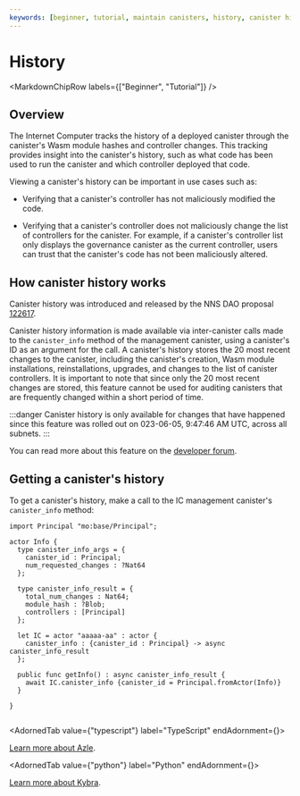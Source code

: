 ```yaml
---
keywords: [beginner, tutorial, maintain canisters, history, canister history]
---
```



# History

<MarkdownChipRow labels={["Beginner", "Tutorial"]} />

## Overview

The Internet Computer tracks the history of a deployed <GlossaryTooltip>canister</GlossaryTooltip> through the canister's Wasm module hashes and controller changes. This tracking provides insight into the canister's history, such as what code has been used to run the canister and which controller deployed that code.

Viewing a canister's history can be important in use cases such as:

- Verifying that a canister's controller has not maliciously modified the code.

- Verifying that a canister's controller does not maliciously change the list of controllers for the canister. For example, if a canister's controller list only displays the governance canister as the current controller, users can trust that the canister's code has not been maliciously altered.

## How canister history works

Canister history was introduced and released by the NNS DAO proposal [122617](https://dashboard.internetcomputer.org/proposal/122617).

Canister history information is made available via inter-canister calls made to the `canister_info` method of the management canister, using a canister's ID as an argument for the call. A canister's history stores the 20 most recent changes to the canister, including the canister's creation, Wasm module installations, reinstallations, upgrades, and changes to the list of canister controllers. It is important to note that since only the 20 most recent changes are stored, this feature cannot be used for auditing canisters that are frequently changed within a short period of time.

:::danger
Canister history is only available for changes that have happened since this feature was rolled out on 023-06-05, 9:47:46 AM UTC, across all <GlossaryTooltip>subnets</GlossaryTooltip>.
:::

You can read more about this feature on the [developer forum](https://forum.dfinity.org/t/canister-history-on-the-ic/21745).

## Getting a canister's history

To get a canister's history, make a call to the IC management canister's `canister_info` method:

<AdornedTabs groupId="language">
<TabItem value="motoko" label="Motoko" default>

```motoko
import Principal "mo:base/Principal";

actor Info {
  type canister_info_args = {
    canister_id : Principal;
    num_requested_changes : ?Nat64
  };

  type canister_info_result = {
    total_num_changes : Nat64;
    module_hash : ?Blob;
    controllers : [Principal]
  };

  let IC = actor "aaaaa-aa" : actor {
    canister_info : {canister_id : Principal} -> async canister_info_result
  };

  public func getInfo() : async canister_info_result {
    await IC.canister_info {canister_id = Principal.fromActor(Info)}
  }

}
```

</TabItem>

<TabItem value="rust" label="Rust">

```rust file=../../../references/samples/rust/canister-info/src/lib.rs
```

</TabItem>

<AdornedTab value={"typescript"} label="TypeScript" endAdornment={<BetaChip />}>

[Learn more about Azle](https://demergent-labs.github.io/azle/get_started.html).

</AdornedTab>

<AdornedTab value={"python"} label="Python" endAdornment={<BetaChip />}>

[Learn more about Kybra](https://demergent-labs.github.io/kybra/).

</AdornedTab>
</AdornedTabs>